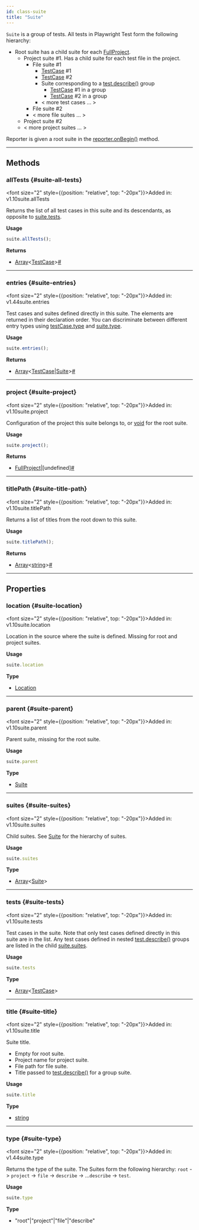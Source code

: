 ```yaml
---
id: class-suite
title: "Suite"
---
```



`Suite` is a group of tests. All tests in Playwright Test form the following hierarchy:
* Root suite has a child suite for each [FullProject].
  * Project suite #1. Has a child suite for each test file in the project.
    * File suite #1
      * [TestCase] #1
      * [TestCase] #2
      * Suite corresponding to a [test.describe()](/api/class-test.mdx#test-describe) group
        * [TestCase] #1 in a group
        * [TestCase] #2 in a group
      * < more test cases ... >
    * File suite #2
    * < more file suites ... >
  * Project suite #2
  * < more project suites ... >

Reporter is given a root suite in the [reporter.onBegin()](/api/class-reporter.mdx#reporter-on-begin) method.


---

## Methods

### allTests {#suite-all-tests}

<font size="2" style={{position: "relative", top: "-20px"}}>Added in: v1.10</font><x-search>suite.allTests</x-search>

Returns the list of all test cases in this suite and its descendants, as opposite to [suite.tests](/api/class-suite.mdx#suite-tests).

**Usage**

```js
suite.allTests();
```

**Returns**
- [Array]&lt;[TestCase]&gt;<a aria-hidden="true" tabIndex="-1" class="list-anchor-link" id="suite-all-tests-return"/><a href="#suite-all-tests-return" class="list-anchor">#</a>

---

### entries {#suite-entries}

<font size="2" style={{position: "relative", top: "-20px"}}>Added in: v1.44</font><x-search>suite.entries</x-search>

Test cases and suites defined directly in this suite. The elements are returned in their declaration order. You can discriminate between different entry types using [testCase.type](/api/class-testcase.mdx#test-case-type) and [suite.type](/api/class-suite.mdx#suite-type).

**Usage**

```js
suite.entries();
```

**Returns**
- [Array]&lt;[TestCase]|[Suite]&gt;<a aria-hidden="true" tabIndex="-1" class="list-anchor-link" id="suite-entries-return"/><a href="#suite-entries-return" class="list-anchor">#</a>

---

### project {#suite-project}

<font size="2" style={{position: "relative", top: "-20px"}}>Added in: v1.10</font><x-search>suite.project</x-search>

Configuration of the project this suite belongs to, or [void] for the root suite.

**Usage**

```js
suite.project();
```

**Returns**
- [FullProject]|[undefined]<a aria-hidden="true" tabIndex="-1" class="list-anchor-link" id="suite-project-return"/><a href="#suite-project-return" class="list-anchor">#</a>

---

### titlePath {#suite-title-path}

<font size="2" style={{position: "relative", top: "-20px"}}>Added in: v1.10</font><x-search>suite.titlePath</x-search>

Returns a list of titles from the root down to this suite.

**Usage**

```js
suite.titlePath();
```

**Returns**
- [Array]&lt;[string]&gt;<a aria-hidden="true" tabIndex="-1" class="list-anchor-link" id="suite-title-path-return"/><a href="#suite-title-path-return" class="list-anchor">#</a>

---

## Properties

### location {#suite-location}

<font size="2" style={{position: "relative", top: "-20px"}}>Added in: v1.10</font><x-search>suite.location</x-search>

Location in the source where the suite is defined. Missing for root and project suites.

**Usage**

```js
suite.location
```

**Type**
- [Location]

---

### parent {#suite-parent}

<font size="2" style={{position: "relative", top: "-20px"}}>Added in: v1.10</font><x-search>suite.parent</x-search>

Parent suite, missing for the root suite.

**Usage**

```js
suite.parent
```

**Type**
- [Suite]

---

### suites {#suite-suites}

<font size="2" style={{position: "relative", top: "-20px"}}>Added in: v1.10</font><x-search>suite.suites</x-search>

Child suites. See [Suite] for the hierarchy of suites.

**Usage**

```js
suite.suites
```

**Type**
- [Array]&lt;[Suite]&gt;

---

### tests {#suite-tests}

<font size="2" style={{position: "relative", top: "-20px"}}>Added in: v1.10</font><x-search>suite.tests</x-search>

Test cases in the suite. Note that only test cases defined directly in this suite are in the list. Any test cases defined in nested [test.describe()](/api/class-test.mdx#test-describe) groups are listed in the child [suite.suites](/api/class-suite.mdx#suite-suites).

**Usage**

```js
suite.tests
```

**Type**
- [Array]&lt;[TestCase]&gt;

---

### title {#suite-title}

<font size="2" style={{position: "relative", top: "-20px"}}>Added in: v1.10</font><x-search>suite.title</x-search>

Suite title.
* Empty for root suite.
* Project name for project suite.
* File path for file suite.
* Title passed to [test.describe()](/api/class-test.mdx#test-describe) for a group suite.

**Usage**

```js
suite.title
```

**Type**
- [string]

---

### type {#suite-type}

<font size="2" style={{position: "relative", top: "-20px"}}>Added in: v1.44</font><x-search>suite.type</x-search>

Returns the type of the suite. The Suites form the following hierarchy: `root` -> `project` -> `file` -> `describe` -> ...`describe` -> `test`.

**Usage**

```js
suite.type
```

**Type**
- "root"|"project"|"file"|"describe"


[Accessibility]: /api/class-accessibility.mdx "Accessibility"
[Android]: /api/class-android.mdx "Android"
[AndroidDevice]: /api/class-androiddevice.mdx "AndroidDevice"
[AndroidInput]: /api/class-androidinput.mdx "AndroidInput"
[AndroidSocket]: /api/class-androidsocket.mdx "AndroidSocket"
[AndroidWebView]: /api/class-androidwebview.mdx "AndroidWebView"
[APIRequest]: /api/class-apirequest.mdx "APIRequest"
[APIRequestContext]: /api/class-apirequestcontext.mdx "APIRequestContext"
[APIResponse]: /api/class-apiresponse.mdx "APIResponse"
[APIResponseAssertions]: /api/class-apiresponseassertions.mdx "APIResponseAssertions"
[Browser]: /api/class-browser.mdx "Browser"
[BrowserContext]: /api/class-browsercontext.mdx "BrowserContext"
[BrowserServer]: /api/class-browserserver.mdx "BrowserServer"
[BrowserType]: /api/class-browsertype.mdx "BrowserType"
[CDPSession]: /api/class-cdpsession.mdx "CDPSession"
[ConsoleMessage]: /api/class-consolemessage.mdx "ConsoleMessage"
[Coverage]: /api/class-coverage.mdx "Coverage"
[Dialog]: /api/class-dialog.mdx "Dialog"
[Download]: /api/class-download.mdx "Download"
[Electron]: /api/class-electron.mdx "Electron"
[ElectronApplication]: /api/class-electronapplication.mdx "ElectronApplication"
[ElementHandle]: /api/class-elementhandle.mdx "ElementHandle"
[FileChooser]: /api/class-filechooser.mdx "FileChooser"
[Frame]: /api/class-frame.mdx "Frame"
[FrameLocator]: /api/class-framelocator.mdx "FrameLocator"
[GenericAssertions]: /api/class-genericassertions.mdx "GenericAssertions"
[JSHandle]: /api/class-jshandle.mdx "JSHandle"
[Keyboard]: /api/class-keyboard.mdx "Keyboard"
[Locator]: /api/class-locator.mdx "Locator"
[LocatorAssertions]: /api/class-locatorassertions.mdx "LocatorAssertions"
[Logger]: /api/class-logger.mdx "Logger"
[Mouse]: /api/class-mouse.mdx "Mouse"
[Page]: /api/class-page.mdx "Page"
[PageAssertions]: /api/class-pageassertions.mdx "PageAssertions"
[Playwright]: /api/class-playwright.mdx "Playwright"
[PlaywrightAssertions]: /api/class-playwrightassertions.mdx "PlaywrightAssertions"
[Request]: /api/class-request.mdx "Request"
[Response]: /api/class-response.mdx "Response"
[Route]: /api/class-route.mdx "Route"
[Selectors]: /api/class-selectors.mdx "Selectors"
[SnapshotAssertions]: /api/class-snapshotassertions.mdx "SnapshotAssertions"
[TimeoutError]: /api/class-timeouterror.mdx "TimeoutError"
[Touchscreen]: /api/class-touchscreen.mdx "Touchscreen"
[Tracing]: /api/class-tracing.mdx "Tracing"
[Video]: /api/class-video.mdx "Video"
[WebError]: /api/class-weberror.mdx "WebError"
[WebSocket]: /api/class-websocket.mdx "WebSocket"
[Worker]: /api/class-worker.mdx "Worker"
[ConfigInWorker]: /api/class-configinworker.mdx "ConfigInWorker"
[Fixtures]: /api/class-fixtures.mdx "Fixtures"
[ProjectInWorker]: /api/class-projectinworker.mdx "ProjectInWorker"
[Test]: /api/class-test.mdx "Test"
[TestConfig]: /api/class-testconfig.mdx "TestConfig"
[TestInfo]: /api/class-testinfo.mdx "TestInfo"
[TestInfoError]: /api/class-testinfoerror.mdx "TestInfoError"
[TestOptions]: /api/class-testoptions.mdx "TestOptions"
[TestProject]: /api/class-testproject.mdx "TestProject"
[WorkerInfo]: /api/class-workerinfo.mdx "WorkerInfo"
[FullConfig]: /api/class-fullconfig.mdx "FullConfig"
[FullProject]: /api/class-fullproject.mdx "FullProject"
[Location]: /api/class-location.mdx "Location"
[Reporter]: /api/class-reporter.mdx "Reporter"
[Suite]: /api/class-suite.mdx "Suite"
[TestCase]: /api/class-testcase.mdx "TestCase"
[TestError]: /api/class-testerror.mdx "TestError"
[TestResult]: /api/class-testresult.mdx "TestResult"
[TestStep]: /api/class-teststep.mdx "TestStep"
[Element]: https://developer.mozilla.org/en-US/docs/Web/API/element "Element"
[EvaluationArgument]: /evaluating.mdx#evaluation-argument "EvaluationArgument"
[Promise]: https://developer.mozilla.org/en-US/docs/Web/JavaScript/Reference/Global_Objects/Promise "Promise"
[iterator]: https://developer.mozilla.org/en-US/docs/Web/JavaScript/Reference/Iteration_protocols "Iterator"
[origin]: https://developer.mozilla.org/en-US/docs/Glossary/Origin "Origin"
[selector]: https://developer.mozilla.org/en-US/docs/Web/CSS/CSS_Selectors "selector"
[Serializable]: https://developer.mozilla.org/en-US/docs/Web/JavaScript/Reference/Global_Objects/JSON/stringify#Description "Serializable"
[UIEvent.detail]: https://developer.mozilla.org/en-US/docs/Web/API/UIEvent/detail "UIEvent.detail"
[UnixTime]: https://en.wikipedia.org/wiki/Unix_time "Unix Time"
[xpath]: https://developer.mozilla.org/en-US/docs/Web/XPath "xpath"

[Array]: https://developer.mozilla.org/en-US/docs/Web/JavaScript/Reference/Global_Objects/Array "Array"
[boolean]: https://developer.mozilla.org/en-US/docs/Web/JavaScript/Data_structures#Boolean_type "Boolean"
[Buffer]: https://nodejs.org/api/buffer.html#buffer_class_buffer "Buffer"
[ChildProcess]: https://nodejs.org/api/child_process.html "ChildProcess"
[Error]: https://nodejs.org/api/errors.html#errors_class_error "Error"
[EventEmitter]: https://nodejs.org/api/events.html#events_class_eventemitter "EventEmitter"
[function]: https://developer.mozilla.org/en-US/docs/Web/JavaScript/Reference/Global_Objects/Function "Function"
[Map]: https://developer.mozilla.org/en-US/docs/Web/JavaScript/Reference/Global_Objects/Map "Map"
[Metadata]: https://developer.mozilla.org/en-US/docs/Web/JavaScript/Reference/Global_Objects/Object "Object&lt;string, any&gt;"
[null]: https://developer.mozilla.org/en-US/docs/Web/JavaScript/Reference/Global_Objects/null "null"
[number]: https://developer.mozilla.org/en-US/docs/Web/JavaScript/Data_structures#Number_type "Number"
[Object]: https://developer.mozilla.org/en-US/docs/Web/JavaScript/Reference/Global_Objects/Object "Object"
[Promise]: https://developer.mozilla.org/en-US/docs/Web/JavaScript/Reference/Global_Objects/Promise "Promise"
[Readable]: https://nodejs.org/api/stream.html#stream_class_stream_readable "Readable"
[ReadStream]: https://nodejs.org/api/fs.html#class-fsreadstream "ReadStream"
[RegExp]: https://developer.mozilla.org/en-US/docs/Web/JavaScript/Reference/Global_Objects/RegExp "RegExp"
[string]: https://developer.mozilla.org/en-US/docs/Web/JavaScript/Data_structures#String_type "string"
[void]: https://developer.mozilla.org/en-US/docs/Web/JavaScript/Reference/Global_Objects/undefined "void"
[URL]: https://nodejs.org/api/url.html "URL"

[all available image tags]: https://mcr.microsoft.com/en-us/product/playwright/about "all available image tags"
[Microsoft Artifact Registry]: https://mcr.microsoft.com/en-us/product/playwright/about "Microsoft Artifact Registry"
[Dockerfile.jammy]: https://github.com/microsoft/playwright/blob/main/utils/docker/Dockerfile.jammy "Dockerfile.jammy"

